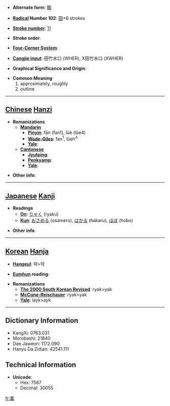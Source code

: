* '''Alternate form''': [[略]]

* '''[[Wiktionary:Chinese radical index| Radical]] Number 102''': [[Wiktionary:Chinese radical index 田|田]]+6 strokes

* '''[[Wiktionary:Chinese total strokes index|Stroke number]]''': [[Wiktionary:Chinese total strokes index 11|11]]

* '''Stroke order''': 

* '''[[Wiktionary:Chinese four corner index|Four-Corner System]]''': 

* '''[[Wiktionary:Chinese Cangjie index|Cangjie input]]''': 田竹水口 (WHER), X田竹水口 (XWHER)

* '''Graphical Significance and Origin''': 

* '''Common Meaning'''
*#approximately, roughly
*# outline


----

== [[Chinese]] [[Hanzi]] ==

* '''Romanizations'''
** '''[[Mandarin]]'''
*** '''[[Pinyin]]''': fān (fan1), lüè (lüe4)
*** '''[[Wade-Giles]]''': fan<sup>1</sup>, lüeh<sup>4</sup>
*** '''[[Yale]]''': 
** '''[[Cantonese]]'''
*** '''[[Jyutping]]''':
*** '''[[Penkyamp]]''': 
*** '''[[Yale]]''': 

* '''Other info''': 

----

== [[Japanese]] [[Kanji]] ==

* '''Readings'''
** '''[[On]]''': [[りゃく]] (ryaku)
** '''[[Kun]]''': [[おさめる]] (osameru), [[はかる]] (hakaru), [[ほぼ]] (hobo)

* '''Other info''':  

----

== [[Korean]] [[Hanja]] ==

* '''[[Hangeul]]''': 략>약

* '''[[Eumhun]] reading''': 

* '''Romanizations'''
** '''[[The 2000 South Korean Revised Romanization|The 2000 South Korean Revised]]''': ryak>yak
** '''[[McCune-Reischauer]]''': ryak>yak
** '''[[Yale]]''': layk>ayk

----

== Dictionary Information ==

* KangXi: 0763.031
* Morobashi: 21840
* Dae Jaweon: 1172.090
* Hanyu Da Zidian: 42541.111

== Technical Information ==

* '''Unicode''':
** Hex: 7567
** Decimal: 30055

[[fr:畧]]
